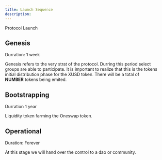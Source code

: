 ```yaml
---
title: Launch Sequence
description: 
---
```

Protocol Launch
## Genesis 
Durration: 1 week

Genesis refers to the very strat of the protocol. Durring this period select groups are able to participate. It is important to realize that this is the tokens initial distribution phase for the XUSD token. 
There will be a total of **NUMBER** tokens being emited.  


## Bootstrapping
Durration 1 year

Liquidity token farming the Oneswap token. 

## Operational

Duration: Forever

At this stage we will hand over the control to a dao or community.